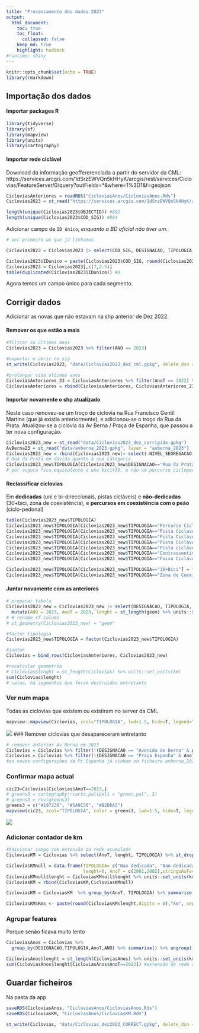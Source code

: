```yaml
---
title: "Processamento dos dados 2023"
output:
  html_document:
    toc: true
    toc_float:
      collapsed: false
    keep_md: true
    highlight: haddock
#runtime: shiny
---
```


```r
knitr::opts_chunk$set(echo = TRUE)
library(rmarkdown)
```

## Importação dos dados
#### Importar packages R
```r
library(tidyverse)
library(sf)
library(mapview)
library(units)
library(cartography)
```

#### Importar rede ciclável
Download da informação geoffererenciada a partir do servidor da CML: 
https://services.arcgis.com/1dSrzEWVQn5kHHyK/arcgis/rest/services/Ciclovias/FeatureServer/0/query?outFields=*&where=1%3D1&f=geojson

```r
CicloviasAnteriores = readRDS("CicloviasAnos/CicloviasAnos.Rds")
Ciclovias2023 = st_read("https://services.arcgis.com/1dSrzEWVQn5kHHyK/arcgis/rest/services/Ciclovias/FeatureServer/0/query?outFields=*&where=1%3D1&f=geojson")
```
```r
length(unique(Ciclovias2023$OBJECTID)) #892
length(unique(Ciclovias2023$COD_SIG)) #864
```


Adicionar campo de `ID único`, _enquanto a BD oficial não tiver um_.

```r
# ver primeiro as que já tínhamos


```



```r
Ciclovias2023 = Ciclovias2023 |> select(COD_SIG, DESIGNACAO, TIPOLOGIA, NIVEL_SEGREGACAO, ANO, Shape__Length, geometry)

Ciclovias2023$IDunico = paste(Ciclovias2023$COD_SIG, round(Ciclovias2023$Shape__Length), sep = "_" )
Ciclovias2023 = Ciclovias2023[,c(7,2:5)]
table(duplicated(Ciclovias2023$IDunico)) #0
```
Agora temos um campo único para cada segmento.


## Corrigir dados
Adicionar as novas que não estavam na shp anterior de Dez 2022.

#### Remover os que estão a mais
```r
#filtrar só últimos anos
Ciclovias2023 = Ciclovias2023 %>% filter(ANO == 2023)

#exportar e abrir no sig
st_write(Ciclovias2023, "data/Ciclovias2023_dez_cml.gpkg", delete_dsn = TRUE)

#prolongar vida ultimos anos
CicloviasAnteriores_23 = CicloviasAnteriores %>% filter(AnoT == 2022) %>% mutate(AnoT = 2023)
CicloviasAnteriores = rbind(CicloviasAnteriores, CicloviasAnteriores_23)
```


#### Importar novamente o shp atualizado

Neste caso removeu-se um troço de ciclovia na Rua Francisco Gentil Martins (que já existia anteriormente), e adicionou-se o troço da Rua da Prata.
Atualizou-se a ciclovia da Av Berna / Praça de Espanha, que passou a ter nova configuração.

```r
Ciclovias2023_new = st_read("data/Ciclovias2023_dez_corrigido.gpkg")
AvBerna23 = st_read("data/avberna_2023.gpkg", layer = "avberna_2023")
Ciclovias2023_new = rbind(Ciclovias2023_new|> select(-NIVEL_SEGREGACAO), AvBerna23 |> select(-AnoT, -lenght))
# Rua da Prata em dúvida quanto à sua categoria
Ciclovias2023_new$TIPOLOGIA[Ciclovias2023_new$DESIGNACAO=="Rua da Prata"] = "Nao dedicada"
# por acgora fica equivalente a uma bici+30, e não um percurso ciclopedonal (tipo trilho)
```

#### Reclassificar ciclovias
Em __dedicadas__ (uni e bi-direccionais, pistas cicláveis) e __não-dedicadas__ (30+bici, zona de coexistência), e __percursos em coexistência com o peão__ (ciclo-pedonal)
```r
table(Ciclovias2023_new$TIPOLOGIA)
Ciclovias2023_new$TIPOLOGIA[Ciclovias2023_new$TIPOLOGIA=="Percurso Ciclopedonal"] = "Percurso Ciclo-pedonal"
Ciclovias2023_new$TIPOLOGIA[Ciclovias2023_new$TIPOLOGIA=="Pista Ciclavel Bidirecional"] = "Ciclovia dedicada"
Ciclovias2023_new$TIPOLOGIA[Ciclovias2023_new$TIPOLOGIA=="Pista Ciclável Bidirecional"] = "Ciclovia dedicada"
Ciclovias2023_new$TIPOLOGIA[Ciclovias2023_new$TIPOLOGIA=="Pista Ciclável Unidirecional"] = "Ciclovia dedicada"
Ciclovias2023_new$TIPOLOGIA[Ciclovias2023_new$TIPOLOGIA=="Pista ciclável (ciclovia)"] = "Ciclovia dedicada"
Ciclovias2023_new$TIPOLOGIA[Ciclovias2023_new$TIPOLOGIA=="Contrassentido"] = "Ciclovia dedicada"
Ciclovias2023_new$TIPOLOGIA[Ciclovias2023_new$TIPOLOGIA=="Faixa Ciclável"] = "Ciclovia dedicada"

Ciclovias2023_new$TIPOLOGIA[Ciclovias2023_new$TIPOLOGIA=="30+Bici"] = "Nao dedicada"
Ciclovias2023_new$TIPOLOGIA[Ciclovias2023_new$TIPOLOGIA=="Zona de Coexistência"] = "Nao dedicada"
```

#### Juntar novamente com as anteriores
```r
# preparar tabela
Ciclovias2023_new = Ciclovias2023_new |> select(DESIGNACAO, TIPOLOGIA, geom) |> 
  mutate(ANO = 2023, AnoT = 2023, lenght = st_length(geom) %>% units::set_units(km))
# # rename sf column
# st_geometry(Ciclovias2023_new) = "geom"

#factor tipologia
Ciclovias2023_new$TIPOLOGIA = factor(Ciclovias2023_new$TIPOLOGIA)

#juntar
Ciclovias = bind_rows(CicloviasAnteriores, Ciclovias2023_new)

#recalcular geometria
# Ciclovias$lenght = st_length(Ciclovias) %>% units::set_units(km)
sum(Ciclovias$lenght)
# calma, há segmentos que foram destruídos entretanto
```

### Ver num mapa
Todas as ciclovias que existem ou existiram no server da CML
```r
mapview::mapview(Ciclovias, zcol="TIPOLOGIA", lwd=1.5, hide=T, legend=T)
```
![](figs/todas_pratanaodedicada.png)
### Remover ciclovias que desapareceram entretanto
```r
# remover anterior Av Berna em 2023
Ciclovias = Ciclovias %>% filter(!(DESIGNACAO == "Avenida de Berna" & AnoT == 2023)) # Av berna todas
Ciclovias = Ciclovias %>% filter(!(DESIGNACAO == "Praça Espanha" & AnoT == 2023 & ANO == 2021)) # Pç espanha ligacao
#as novas configurações da Pc Espanha já vinham no ficheiro avberna_2023
```

### Confirmar mapa actual
```r
cic23=Ciclovias[Ciclovias$AnoT==2023,]
# greens3 = cartography::carto.pal(pal1 = "green.pal", 3)
# greens3 = rev(greens3)
greens3 = c("#197230", "#5A9C50", "#B2D6A3")
mapview(cic23, zcol="TIPOLOGIA", color = greens3, lwd=1.5, hide=T, legend=T)
```
![](figs/tipologia23.png)

### Adicionar contador de km
```r
#Adicionar campo com extensão da rede acumulada
CicloviasKM = Ciclovias %>% select(AnoT, lenght, TIPOLOGIA) %>% st_drop_geometry()

CicloviasKMnull = data.frame(TIPOLOGIA= c("Nao dedicada", "Nao dedicada"),
                             lenght=0, AnoT = c(2001,2002),stringsAsFactors=FALSE)
CicloviasKMnull$lenght = CicloviasKMnull$lenght %>% units::set_units(km)
CicloviasKM = rbind(CicloviasKM,CicloviasKMnull)

CicloviasKM = CicloviasKM  %>% group_by(AnoT, TIPOLOGIA) %>% summarise(lenght = sum(lenght, na.rm=TRUE)) %>% ungroup()

CicloviasKM$Kms <- paste(round(CicloviasKM$lenght,digits = 0),"km", sep=" ")
```

### Agrupar features
Porque senão ficava muito lento
```r
CicloviasAnos = Ciclovias %>% 
  group_by(DESIGNACAO,TIPOLOGIA,AnoT,ANO) %>% summarise() %>% ungroup()

CicloviasAnos$lenght = st_length(CicloviasAnos) %>% units::set_units(km)
sum(CicloviasAnos$lenght[CicloviasAnos$AnoT==2023]) #extensão da rede actual
```

## Guardar ficheiros
Na pasta da app
```r
saveRDS(CicloviasAnos, "CicloviasAnos/CicloviasAnos.Rds")
saveRDS(CicloviasKM, "CicloviasAnos/CicloviasKM.Rds")
```

```r
st_write(Ciclovias, "data/Ciclovias_dez2023_CORRECT.gpkg", delete_dsn = TRUE)
```

